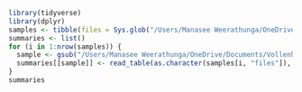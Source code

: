 ```r
library(tidyverse)
library(dplyr)
samples <- tibble(files = Sys.glob("/Users/Manasee Weerathunga/OneDrive/Documents/Vollenhovia/Vol-new/Codes and data/data/*.txt"))  %>% separate(files, into = c(NA,NA,NA,NA,NA,NA,NA,NA,NA, "name"), sep = "/", remove = F)
summaries <- list()
for (i in 1:nrow(samples)) {
  sample <- gsub("/Users/Manasee Weerathunga/OneDrive/Documents/Vollenhovia/Vol-new/Codes and data/data/*.txt", ",","", samples[i,"name"])
  summaries[[sample]] <- read_table(as.character(samples[i, "files"]), skip = 3,col_types = "cccc-")
}
summaries
```

